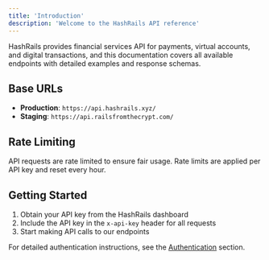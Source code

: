 ```yaml
---
title: 'Introduction'
description: 'Welcome to the HashRails API reference'
---
```


HashRails provides financial services API for payments, virtual accounts, and digital transactions, and this documentation covers all available endpoints with detailed examples and response schemas.

## Base URLs

- **Production**: `https://api.hashrails.xyz/`
- **Staging**: `https://api.railsfromthecrypt.com/`

## Rate Limiting

API requests are rate limited to ensure fair usage. Rate limits are applied per API key and reset every hour.

## Getting Started

1. Obtain your API key from the HashRails dashboard
2. Include the API key in the `x-api-key` header for all requests
3. Start making API calls to our endpoints

For detailed authentication instructions, see the [Authentication](/api-reference/authentication) section.
